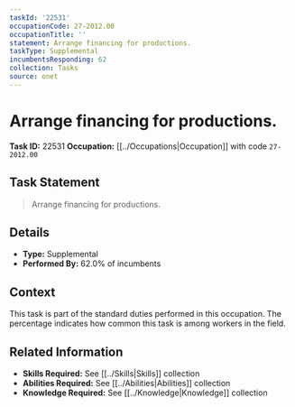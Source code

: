 ```yaml
---
taskId: '22531'
occupationCode: 27-2012.00
occupationTitle: ''
statement: Arrange financing for productions.
taskType: Supplemental
incumbentsResponding: 62
collection: Tasks
source: onet
---
```

# Arrange financing for productions.

**Task ID:** 22531
**Occupation:** [[../Occupations|Occupation]] with code `27-2012.00`

## Task Statement

> Arrange financing for productions.

## Details

- **Type:** Supplemental
- **Performed By:** 62.0% of incumbents

## Context

This task is part of the standard duties performed in this occupation. The percentage indicates how common this task is among workers in the field.

## Related Information

- **Skills Required:** See [[../Skills|Skills]] collection
- **Abilities Required:** See [[../Abilities|Abilities]] collection
- **Knowledge Required:** See [[../Knowledge|Knowledge]] collection
